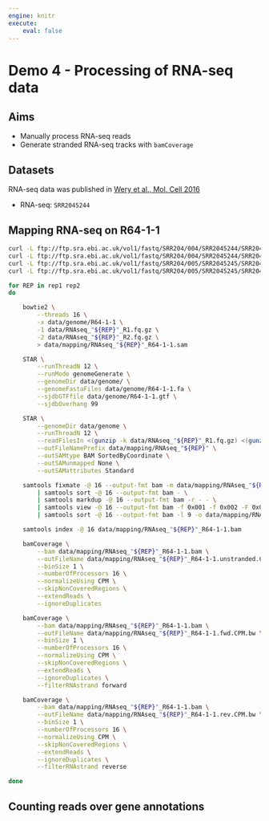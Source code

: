 ```yaml
---
engine: knitr
execute:
    eval: false
---
```


# Demo 4 - Processing of RNA-seq data

::: {.callout-note icon='true'}
## Aims

- Manually process RNA-seq reads
- Generate stranded RNA-seq tracks with `bamCoverage`
:::

::: {.callout-tip icon='true'}
## Datasets

RNA-seq data was published in [Wery et al., Mol. Cell 2016](https://www.cell.com/molecular-cell/pdf/S1097-2765(15)00976-4.pdf)

- RNA-seq: `SRR2045244`
:::

## Mapping RNA-seq on R64-1-1

```bash
curl -L ftp://ftp.sra.ebi.ac.uk/vol1/fastq/SRR204/004/SRR2045244/SRR2045244_1.fastq.gz -o data/RNAseq_rep1_R1.fq.gz
curl -L ftp://ftp.sra.ebi.ac.uk/vol1/fastq/SRR204/004/SRR2045244/SRR2045244_2.fastq.gz -o data/RNAseq_rep1_R2.fq.gz
curl -L ftp://ftp.sra.ebi.ac.uk/vol1/fastq/SRR204/005/SRR2045245/SRR2045245_1.fastq.gz -o data/RNAseq_rep1_R1.fq.gz
curl -L ftp://ftp.sra.ebi.ac.uk/vol1/fastq/SRR204/005/SRR2045245/SRR2045245_2.fastq.gz -o data/RNAseq_rep1_R2.fq.gz

for REP in rep1 rep2
do 

    bowtie2 \
        --threads 16 \
        -x data/genome/R64-1-1 \
        -1 data/RNAseq_"${REP}"_R1.fq.gz \
        -2 data/RNAseq_"${REP}"_R2.fq.gz \
        > data/mapping/RNAseq_"${REP}"_R64-1-1.sam

    STAR \
        --runThreadN 12 \
        --runMode genomeGenerate \
        --genomeDir data/genome/ \
        --genomeFastaFiles data/genome/R64-1-1.fa \
        --sjdbGTFfile data/genome/R64-1-1.gtf \
        --sjdbOverhang 99

    STAR \
        --genomeDir data/genome \
        --runThreadN 12 \
        --readFilesIn <(gunzip -k data/RNAseq_"${REP}"_R1.fq.gz) <(gunzip -k data/RNAseq_"${REP}"_R2.fq.gz) \
        --outFileNamePrefix data/mapping/RNAseq_"${REP}" \
        --outSAMtype BAM SortedByCoordinate \
        --outSAMunmapped None \
        --outSAMattributes Standard 

    samtools fixmate -@ 16 --output-fmt bam -m data/mapping/RNAseq_"${REP}"_R64-1-1.sam - \
        | samtools sort -@ 16 --output-fmt bam - \
        | samtools markdup -@ 16 --output-fmt bam -r - - \
        | samtools view -@ 16 --output-fmt bam -f 0x001 -f 0x002 -F 0x004 -F 0x008 -q 20 -1 -b - \
        | samtools sort -@ 16 --output-fmt bam -l 9 -o data/mapping/RNAseq_"${REP}"_R64-1-1.bam

    samtools index -@ 16 data/mapping/RNAseq_"${REP}"_R64-1-1.bam

    bamCoverage \
        --bam data/mapping/RNAseq_"${REP}"_R64-1-1.bam \
        --outFileName data/mapping/RNAseq_"${REP}"_R64-1-1.unstranded.CPM.bw \
        --binSize 1 \
        --numberOfProcessors 16 \
        --normalizeUsing CPM \
        --skipNonCoveredRegions \
        --extendReads \
        --ignoreDuplicates

    bamCoverage \
        --bam data/mapping/RNAseq_"${REP}"_R64-1-1.bam \
        --outFileName data/mapping/RNAseq_"${REP}"_R64-1-1.fwd.CPM.bw \
        --binSize 1 \
        --numberOfProcessors 16 \
        --normalizeUsing CPM \
        --skipNonCoveredRegions \
        --extendReads \
        --ignoreDuplicates \
        --filterRNAstrand forward

    bamCoverage \
        --bam data/mapping/RNAseq_"${REP}"_R64-1-1.bam \
        --outFileName data/mapping/RNAseq_"${REP}"_R64-1-1.rev.CPM.bw \
        --binSize 1 \
        --numberOfProcessors 16 \
        --normalizeUsing CPM \
        --skipNonCoveredRegions \
        --extendReads \
        --ignoreDuplicates \
        --filterRNAstrand reverse

done
```

## Counting reads over gene annotations

```bash

```


